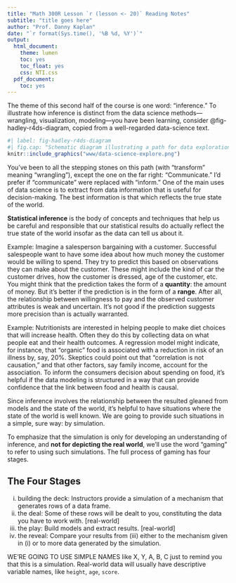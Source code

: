 ```yaml
---
title: "Math 300R Lesson `r (lesson <- 20)` Reading Notes"
subtitle: "title goes here"
author: "Prof. Danny Kaplan"
date: "`r format(Sys.time(), '%B %d, %Y')`"
output:
  html_document:
    theme: lumen
    toc: yes
    toc_float: yes
    css: NTI.css
  pdf_document:
    toc: yes
---
```


The theme of this second half of the course is one word: "inference." To illustrate how inference is distinct from the data science methods---wrangling, visualization, modeling---you have been learning, consider @fig-hadley-r4ds-diagram, copied from a well-regarded data-science text.

```r
#| label: fig-hadley-r4ds-diagram
#| fig.cap: "Schematic diagram illustrating a path for data exploration. From Wickham & Grolemund, [*R for Data Science*](https://r4ds.had.co.nz/explore-intro.html)"
knitr::include_graphics("www/data-science-explore.png")
```
You've been to all the stepping stones on this path (with "transform" meaning "wrangling"), except the one on the far right: "Communicate." I'd prefer if "communicate" were replaced with "inform." One of the main uses of data science is to extract from data information that is useful for decision-making. The best information is that which reflects the true state of the world. 

**Statistical inference** is the body of concepts and techniques that help us be careful and responsible that our statistical results do actually reflect the true state of the world insofar as the data can tell us about it.

Example: Imagine a salesperson bargaining with a customer. Successful salespeople want to have some idea about how much money the customer would be willing to spend. They try to predict this based on observations they can make about the customer. These might include the kind of car the customer drives, how the customer is dressed, age of the customer, etc. You might think that the prediction takes the form of a **quantity**: the amount of money. But it's better if the prediction is in the form of a **range**. After all, the relationship between willingness to pay and the observed customer attributes is weak and uncertain. It's not good if the prediction suggests more precision than is actually warranted.

Example: Nutritionists are interested in helping people to make diet choices that will increase health. Often they do this by collecting data on what people eat and their health outcomes. A regression model might indicate, for instance, that "organic" food is associated with a reduction in risk of an illness by, say, 20%. Skeptics could point out that "correlation is not causation," and that other factors, say family income, account for the association. To inform the consumers decision about spending on food, it's helpful if the data modeling is structured in a way that can provide confidence that the link between food and health is causal. 

Since inference involves the relationship between the resulted gleaned from models and the state of the world, it's helpful to have situations where the state of the world is well known. We are going to provide such situations in a simple, sure way: by simulation.

To emphasize that the simulation is only for developing an understanding of inference, and **not for depicting the real world**, we'll use the word "gaming" to refer to using such simulations. The full process of gaming has four stages.

::: {.callout-note icon=false}
## The Four Stages 
i. building the deck: Instructors provide a simulation of a mechanism that generates rows of a data frame.
ii. the deal: Some of these rows will be dealt to you, constituting the data you have to work with. [real-world]
iii. the play: Build models and extract results. [real-world]
iv. the reveal: Compare your results from (iii) either to the mechanism given in (i) or to more data generated by the simulation.
:::
    

WE'RE GOING TO USE SIMPLE NAMES like X, Y, A, B, C just to remind you that this is a simulation. Real-world data will usually have descriptive variable names, like `height`, `age`, `score`.


